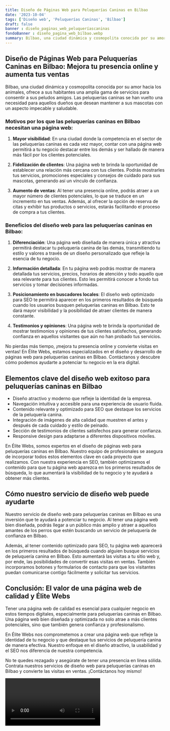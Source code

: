```yaml
---
title: Diseño de Páginas Web para Peluquerías Caninas en Bilbao
date: '2023-10-04'
tags: ['Diseño web', 'Peluquerías Caninas', 'Bilbao']
draft: false
banner : diseño_paginas_web_peluqueríascaninas
fondoBanner : diseño_pagina_web_bilbao.webp
summary: Bilbao, una ciudad dinámica y cosmopolita conocida por su amor hacia los animales, ofrece a sus habitantes una amplia gama de servicios para consentir a sus peludos amigos. Las peluquerías caninas se han vuelto una necesidad para aquellos dueños que desean mantener a sus mascotas con un aspecto impecable y saludable. 
---
```


## Diseño de Páginas Web para Peluquerías Caninas en Bilbao: Mejora tu presencia online y aumenta tus ventas

Bilbao, una ciudad dinámica y cosmopolita conocida por su amor hacia los animales, ofrece a sus habitantes una amplia gama de servicios para consentir a sus peludos amigos. Las peluquerías caninas se han vuelto una necesidad para aquellos dueños que desean mantener a sus mascotas con un aspecto impecable y saludable. 

### Motivos por los que las peluquerías caninas en Bilbao necesitan una página web:

1. **Mayor visibilidad**: En una ciudad donde la competencia en el sector de las peluquerías caninas es cada vez mayor, contar con una página web permitirá a tu negocio destacar entre los demás y ser hallado de manera más fácil por los clientes potenciales.

2. **Fidelización de clientes**: Una página web te brinda la oportunidad de establecer una relación más cercana con tus clientes. Podrás mostrarles tus servicios, promociones especiales y consejos de cuidado para sus mascotas, generando así un vínculo de confianza.

3. **Aumento de ventas**: Al tener una presencia online, podrás atraer a un mayor número de clientes potenciales, lo que se traduce en un incremento en tus ventas. Además, al ofrecer la opción de reserva de citas y exhibir tus productos o servicios, estarás facilitando el proceso de compra a tus clientes.

### Beneficios del diseño web para las peluquerías caninas en Bilbao:

1. **Diferenciación**: Una página web diseñada de manera única y atractiva permitirá destacar tu peluquería canina de las demás, transmitiendo tu estilo y valores a través de un diseño personalizado que refleje la esencia de tu negocio.

2. **Información detallada**: En tu página web podrás mostrar de manera detallada tus servicios, precios, horarios de atención y todo aquello que sea relevante para tus clientes. Esto les permitirá conocer a fondo tus servicios y tomar decisiones informadas.

3. **Posicionamiento en buscadores locales**: El diseño web optimizado para SEO te permitirá aparecer en los primeros resultados de búsqueda cuando los usuarios busquen peluquerías caninas en Bilbao. Esto te dará mayor visibilidad y la posibilidad de atraer clientes de manera constante.

4. **Testimonios y opiniones**: Una página web te brinda la oportunidad de mostrar testimonios y opiniones de tus clientes satisfechos, generando confianza en aquellos visitantes que aún no han probado tus servicios.

No pierdas más tiempo, ¡mejora tu presencia online y convierte visitas en ventas! En Élite Webs, estamos especializados en el diseño y desarrollo de páginas web para peluquerías caninas en Bilbao. Contáctanos y descubre cómo podemos ayudarte a potenciar tu negocio en la era digital.

<GifSeo />

<Cta />

## Elementos clave del diseño web exitoso para peluquerías caninas en Bilbao

- Diseño atractivo y moderno que refleje la identidad de la empresa.
- Navegación intuitiva y accesible para una experiencia de usuario fluida.
- Contenido relevante y optimizado para SEO que destaque los servicios de la peluquería canina.
- Integración de imágenes de alta calidad que muestren el antes y después de cada cuidado y estilo de peinado.
- Sección de testimonios de clientes satisfechos para generar confianza.
- Responsive design para adaptarse a diferentes dispositivos móviles.

En Élite Webs, somos expertos en el diseño de páginas web para peluquerías caninas en Bilbao. Nuestro equipo de profesionales se asegura de incorporar todos estos elementos clave en cada proyecto que realizamos. Con nuestra experiencia en SEO, también optimizamos el contenido para que tu página web aparezca en los primeros resultados de búsqueda, lo que aumentará la visibilidad de tu negocio y te ayudará a obtener más clientes.

## Cómo nuestro servicio de diseño web puede ayudarte

Nuestro servicio de diseño web para peluquerías caninas en Bilbao es una inversión que te ayudará a potenciar tu negocio. Al tener una página web bien diseñada, podrás llegar a un público más amplio y atraer a aquellos amantes de los perros que estén buscando un servicio de peluquería de confianza en Bilbao.

Además, al tener contenido optimizado para SEO, tu página web aparecerá en los primeros resultados de búsqueda cuando alguien busque servicios de peluquería canina en Bilbao. Esto aumentará las visitas a tu sitio web y, por ende, las posibilidades de convertir esas visitas en ventas. También incorporamos botones y formularios de contacto para que los visitantes puedan comunicarse contigo fácilmente y solicitar tus servicios.

## Conclusión: El valor de una página web de calidad y Élite Webs

Tener una página web de calidad es esencial para cualquier negocio en estos tiempos digitales, especialmente para peluquerías caninas en Bilbao. Una página web bien diseñada y optimizada no solo atrae a más clientes potenciales, sino que también genera confianza y profesionalismo.

En Élite Webs nos comprometemos a crear una página web que refleje la identidad de tu negocio y que destaque tus servicios de peluquería canina de manera efectiva. Nuestro enfoque en el diseño atractivo, la usabilidad y el SEO nos diferencia de nuestra competencia.

No te quedes rezagado y asegúrate de tener una presencia en línea sólida. Contrata nuestros servicios de diseño web para peluquerías caninas en Bilbao y convierte las visitas en ventas. ¡Contáctanos hoy mismo!

<Video />

<CtaBot job='Peluquerías Caninas' city='Bilbao'/>

<Gmaps query='Bilbao+españa+maps' />